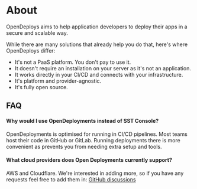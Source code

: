 # About

OpenDeploys aims to help application developers to deploy their apps in a secure and scalable way.

While there are many solutions that already help you do that, here's where OpenDeploys differ:

- It's not a PaaS platform. You don't pay to use it.
- It doesn't require an installation on your server as it's not an application.
- It works directly in your CI/CD and connects with your infrastructure.
- It's platform and provider-agnostic.
- It's fully open source.


## FAQ

#### Why would I use OpenDeployments instead of SST Console?

OpenDeployments is optimised for running in CI/CD pipelines. Most teams host their code in GitHub or GitLab.
Running deployments there is more convenient as prevents you from needing extra setup and tools.

#### What cloud providers does Open Deployments currently support?

AWS and Cloudflare. We're interested in adding more, so if you have any requests feel free to add them in: [GitHub discussions](https://github.com/orgs/Darna-Digital/discussions)

